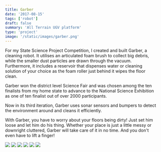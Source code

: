 ```yaml
---
title: Garber
date: '2017-08-15'
tags: ['robot']
draft: false
summary: 'All Terrain UGV platform'
type: 'project'
image: '/static/images/garber.png'
---
```


For my State Science Project Competition, I created and built Garber, a cleaning robot.
It utilises an articulated foam brush to collect big debris, while the smaller dust
particles are drawn through the vacuum. Furthermore, it includes a reservoir that dispenses
water or cleaning solution of your choice as the foam roller just behind it wipes the
floor clean.

Garber won the district level Science Fair and was chosen among the ten finalists from my
home state to advance to the National Science Exhibition as one of ten finalist out of over
2000 participants.

Now in its third iteration, Garber uses sonar sensors and bumpers to detect the environment
around and cleans it efficiently.

With Garber, you have to worry about your floors being dirty! Just set him loose and let him
do his thing. Whether your place is just a little messy or downright cluttered, Garber will
take care of it in no time. And you don't even have to lift a finger!

<div className="flex flex-wrap justify-around">
  <img
    src="/static/images/project/garber/garber-3.JPG"
    className="m-2 w-full sm:w-1/2 md:w-1/3 lg:w-47_5"
  />
  <img
    src="/static/images/project/garber/garber-4.JPG"
    className="m-2 w-full sm:w-1/2 md:w-1/3 lg:w-47_5"
  />
  <img
    src="/static/images/project/garber/garber-5.JPG"
    className="m-2 w-full sm:w-1/2 md:w-1/3 lg:w-47_5"
  />
  <img
    src="/static/images/project/garber/garber-6.JPG"
    className="m-2 w-full sm:w-1/2 md:w-1/3 lg:w-47_5"
  />
  <img
    src="/static/images/project/garber/garber-7.JPG"
    className="m-2 w-full sm:w-1/2 md:w-1/3 lg:w-47_5"
  />
  <img
    src="/static/images/project/garber/garber-8.JPG"
    className="m-2 w-full sm:w-1/2 md:w-1/3 lg:w-47_5"
  />
</div>
